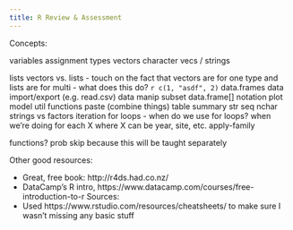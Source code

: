 ```yaml
---
title: R Review & Assessment
---
```


Concepts:

variables
  assignment
types
  vectors
    character vecs / strings
      
  lists
  vectors vs. lists
    - touch on the fact that vectors are for one type and lists are for multi
    - what does this do? `r c(1, "asdf", 2)`
  data.frames
data import/export (e.g. read.csv)
data manip
  subset
  data.frame[] notation
plot
model
util functions
  paste (combine things)
  table
  summary
  str
  seq
  nchar
strings vs factors
iteration
  for loops
    - when do we use for loops? when we're doing for each X where X can be year, site, etc.
apply-family


functions? prob skip because this will be taught separately

Other good resources:

- Great, free book: http://r4ds.had.co.nz/
- DataCamp's R intro, https://www.datacamp.com/courses/free-introduction-to-r
Sources:
- Used https://www.rstudio.com/resources/cheatsheets/ to make sure I wasn't missing any basic stuff